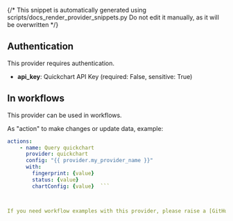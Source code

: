 {/* This snippet is automatically generated using scripts/docs_render_provider_snippets.py 
Do not edit it manually, as it will be overwritten */}

## Authentication
This provider requires authentication.
- **api_key**: Quickchart API Key (required: False, sensitive: True)


## In workflows

This provider can be used in workflows.



As "action" to make changes or update data, example:
```yaml
actions:
    - name: Query quickchart
      provider: quickchart
      config: "{{ provider.my_provider_name }}"
      with:
        fingerprint: {value}  
        status: {value}  
        chartConfig: {value}  ```



If you need workflow examples with this provider, please raise a [GitHub issue](https://github.com/keephq/keep/issues).

